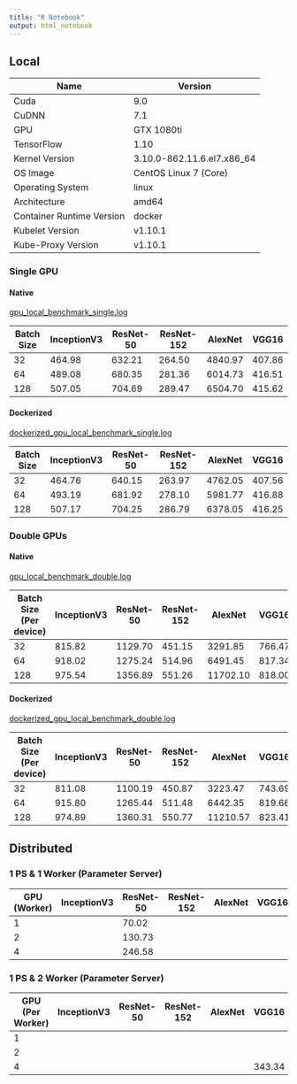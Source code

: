 ```yaml
---
title: "R Notebook"
output: html_notebook
---
```


## Local

| Name | Version |
|------|---------|
|Cuda|                       9.0|
|CuDNN|                      7.1|
|GPU|                        GTX 1080ti|
|TensorFlow|                 1.10|
|Kernel Version|             3.10.0-862.11.6.el7.x86_64|
|OS Image|                   CentOS Linux 7 (Core)|
|Operating System|           linux|
|Architecture|               amd64|
|Container Runtime Version|  docker|//17.3.1|
|Kubelet Version|            v1.10.1|
|Kube-Proxy Version|         v1.10.1|

### Single GPU

#### Native

[gpu_local_benchmark_single.log](./logs/gpu_local_benchmark_single.log)

| Batch Size | InceptionV3 | ResNet-50 | ResNet-152 | AlexNet | VGG16  |
|------------|-------------|-----------|------------|---------|--------|
| 32         | 464.98      | 632.21    | 264.50     | 4840.97 | 407.86 |
| 64         | 489.08      | 680.35    | 281.36     | 6014.73 | 416.51 |
| 128        | 507.05      | 704.69    | 289.47     | 6504.70 | 415.62 |

#### Dockerized

[dockerized_gpu_local_benchmark_single.log](./logs/dockerized_gpu_local_benchmark_single.log)

| Batch Size | InceptionV3 | ResNet-50 | ResNet-152 | AlexNet | VGG16  |
|------------|-------------|-----------|------------|---------|--------|
| 32         | 464.76      | 640.15    | 263.97     | 4762.05 | 407.56 |
| 64         | 493.19      | 681.92    | 278.10     | 5981.77 | 416.88 |
| 128        | 507.17      | 704.25    | 286.79     | 6378.05 | 416.25 |

### Double GPUs

#### Native

[gpu_local_benchmark_double.log](./logs/gpu_local_benchmark_double.log)

| Batch Size (Per device) | InceptionV3 | ResNet-50 | ResNet-152 | AlexNet  | VGG16  |
|-------------------------|-------------|-----------|------------|----------|--------|
| 32                      | 815.82      | 1129.70   | 451.15     | 3291.85  | 766.47 |
| 64                      | 918.02      | 1275.24   | 514.96     | 6491.45  | 817.34 |
| 128                     | 975.54      | 1356.89   | 551.26     | 11702.10 | 818.00 |

#### Dockerized

[dockerized_gpu_local_benchmark_double.log](./logs/dockerized_gpu_local_benchmark_double.log)

| Batch Size (Per device) | InceptionV3 | ResNet-50 | ResNet-152 | AlexNet  | VGG16  |
|-------------------------|-------------|-----------|------------|----------|--------|
| 32                      | 811.08      | 1100.19   | 450.87     | 3223.47  | 743.69 |
| 64                      | 915.80      | 1265.44   | 511.48     | 6442.35  | 819.66 |
| 128                     | 974.89      | 1360.31   | 550.77     | 11210.57 | 823.41 |

## Distributed

### 1 PS & 1 Worker (Parameter Server)

| GPU (Worker) | InceptionV3 | ResNet-50 | ResNet-152 | AlexNet | VGG16 |
|--------------|-------------|-----------|------------|---------|-------|
| 1            |             | 70.02     |            |         |       |
| 2            |             | 130.73    |            |         |       |
| 4            |             | 246.58    |            |         |       |

### 1 PS & 2 Worker (Parameter Server)

| GPU (Per Worker) | InceptionV3 | ResNet-50 | ResNet-152 | AlexNet | VGG16 |
|--------------|-------------|-----------|------------|---------|-------|
| 1            |             |     |            |         |       |
| 2            |             |     |            |         |       |
| 4            |             |     |            |         |   343.34    |
